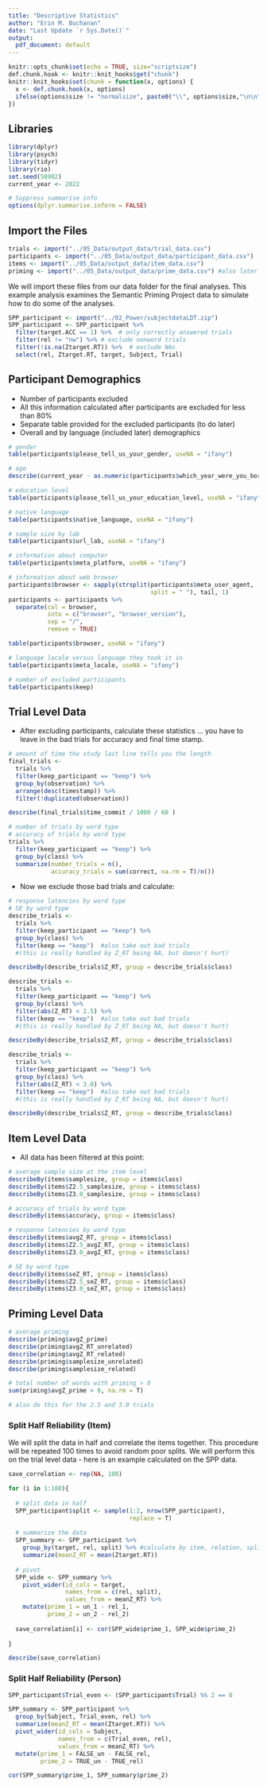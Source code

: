 ```yaml
---
title: "Descriptive Statistics"
author: "Erin M. Buchanan"
date: "Last Update `r Sys.Date()`"
output:
  pdf_document: default
---
```


```r
knitr::opts_chunk$set(echo = TRUE, size="scriptsize")
def.chunk.hook <- knitr::knit_hooks$get("chunk")
knitr::knit_hooks$set(chunk = function(x, options) {
  x <- def.chunk.hook(x, options)
  ifelse(options$size != "normalsize", paste0("\\", options$size,"\n\n", x, "\n\n \\normalsize"), x)
})
```

## Libraries

```r
library(dplyr)
library(psych)
library(tidyr)
library(rio)
set.seed(58902)
current_year <- 2022

# Suppress summarise info
options(dplyr.summarise.inform = FALSE)
```

## Import the Files

```r
trials <- import("../05_Data/output_data/trial_data.csv")
participants <- import("../05_Data/output_data/participant_data.csv")
items <- import("../05_Data/output_data/item_data.csv")
priming <- import("../05_Data/output_data/prime_data.csv") #also later for 2.5 and 3.0
```

We will import these files from our data folder for the final analyses. This example analysis examines the Semantic Priming Project data to simulate how to do some of the analyses.

```r
SPP_participant <- import("../02_Power/subjectdataLDT.zip")
SPP_participant <- SPP_participant %>% 
  filter(target.ACC == 1) %>%  # only correctly answered trials
  filter(rel != "nw") %>% # exclude nonword trials 
  filter(!is.na(Ztarget.RT)) %>%  # exclude NAs
  select(rel, Ztarget.RT, target, Subject, Trial)
```

## Participant Demographics

- Number of participants excluded 
- All this information calculated after participants are excluded for less than 80%
- Separate table provided for the excluded participants (to do later)
- Overall and by language (included later) demographics

```r
# gender
table(participants$please_tell_us_your_gender, useNA = "ifany")

# age
describe(current_year - as.numeric(participants$which_year_were_you_born), na.rm = T)

# education level
table(participants$please_tell_us_your_education_level, useNA = "ifany")

# native language
table(participants$native_language, useNA = "ifany")

# sample size by lab
table(participants$url_lab, useNA = "ifany")

# information about computer
table(participants$meta_platform, useNA = "ifany")

# information about web browser
participants$browser <- sapply(strsplit(participants$meta_user_agent, 
                                        split = " "), tail, 1)
participants <- participants %>% 
  separate(col = browser,
           into = c("browser", "browser_version"),
           sep = "/", 
           remove = TRUE)

table(participants$browser, useNA = "ifany")

# language locale versus language they took it in 
table(participants$meta_locale, useNA = "ifany")

# number of excluded participants
table(participants$keep)
```

## Trial Level Data

- After excluding participants, calculate these statistics ... you have to leave in the bad trials for accuracy and final time stamp.

```r
# amount of time the study last line tells you the length
final_trials <- 
  trials %>% 
  filter(keep_participant == "keep") %>% 
  group_by(observation) %>% 
  arrange(desc(timestamp)) %>% 
  filter(!duplicated(observation)) 

describe(final_trials$time_commit / 1000 / 60 )

# number of trials by word type 
# accuracy of trials by word type
trials %>% 
  filter(keep_participant == "keep") %>% 
  group_by(class) %>% 
  summarize(number_trials = n(), 
            accuracy_trials = sum(correct, na.rm = T)/n())
```

- Now we exclude those bad trials and calculate: 

```r
# response latencies by word type 
# SE by word type
describe_trials <- 
  trials %>% 
  filter(keep_participant == "keep") %>% 
  group_by(class) %>% 
  filter(keep == "keep")  #also take out bad trials 
  #(this is really handled by Z_RT being NA, but doesn't hurt)

describeBy(describe_trials$Z_RT, group = describe_trials$class)

describe_trials <- 
  trials %>% 
  filter(keep_participant == "keep") %>% 
  group_by(class) %>% 
  filter(abs(Z_RT) < 2.5) %>% 
  filter(keep == "keep")  #also take out bad trials 
  #(this is really handled by Z_RT being NA, but doesn't hurt)

describeBy(describe_trials$Z_RT, group = describe_trials$class)

describe_trials <- 
  trials %>% 
  filter(keep_participant == "keep") %>% 
  group_by(class) %>% 
  filter(abs(Z_RT) < 3.0) %>% 
  filter(keep == "keep")  #also take out bad trials 
  #(this is really handled by Z_RT being NA, but doesn't hurt)

describeBy(describe_trials$Z_RT, group = describe_trials$class)
```

## Item Level Data

- All data has been filtered at this point: 

```r
# average sample size at the item level
describeBy(items$samplesize, group = items$class)
describeBy(items$Z2.5_samplesize, group = items$class)
describeBy(items$Z3.0_samplesize, group = items$class)

# accuracy of trials by word type
describeBy(items$accuracy, group = items$class)

# response latencies by word type 
describeBy(items$avgZ_RT, group = items$class)
describeBy(items$Z2.5_avgZ_RT, group = items$class)
describeBy(items$Z3.0_avgZ_RT, group = items$class)

# SE by word type 
describeBy(items$seZ_RT, group = items$class)
describeBy(items$Z2.5_seZ_RT, group = items$class)
describeBy(items$Z3.0_seZ_RT, group = items$class)
```

## Priming Level Data

```r
# average priming 
describe(priming$avgZ_prime)
describe(priming$avgZ_RT_unrelated)
describe(priming$avgZ_RT_related)
describe(priming$samplesize_unrelated)
describe(priming$samplesize_related)

# total number of words with priming > 0 
sum(priming$avgZ_prime > 0, na.rm = T)

# also do this for the 2.5 and 3.0 trials 
```

### Split Half Reliability (Item)

We will split the data in half and correlate the items together. This procedure will be repeated 100 times to avoid random poor splits. We will perform this on the trial level data - here is an example calculated on the SPP data. 

```r
save_correlation <- rep(NA, 100)

for (i in 1:100){
  
  # split data in half
  SPP_participant$split <- sample(1:2, nrow(SPP_participant), 
                                  replace = T) 
  
  # summarize the data 
  SPP_summary <- SPP_participant %>% 
    group_by(target, rel, split) %>% #calculate by item, relation, split
    summarize(meanZ_RT = mean(Ztarget.RT))
  
  # pivot
  SPP_wide <- SPP_summary %>% 
    pivot_wider(id_cols = target, 
                names_from = c(rel, split), 
                values_from = meanZ_RT) %>% 
    mutate(prime_1 = un_1 - rel_1, 
           prime_2 = un_2 - rel_2)
  
  save_correlation[i] <- cor(SPP_wide$prime_1, SPP_wide$prime_2)
  
}

describe(save_correlation)
```

### Split Half Reliability (Person)

```r
SPP_participant$Trial_even <- (SPP_participant$Trial) %% 2 == 0

SPP_summary <- SPP_participant %>% 
  group_by(Subject, Trial_even, rel) %>% 
  summarize(meanZ_RT = mean(Ztarget.RT)) %>% 
  pivot_wider(id_cols = Subject,
              names_from = c(Trial_even, rel),
              values_from = meanZ_RT) %>% 
  mutate(prime_1 = FALSE_un - FALSE_rel,
         prime_2 = TRUE_un - TRUE_rel)

cor(SPP_summary$prime_1, SPP_summary$prime_2)
```



